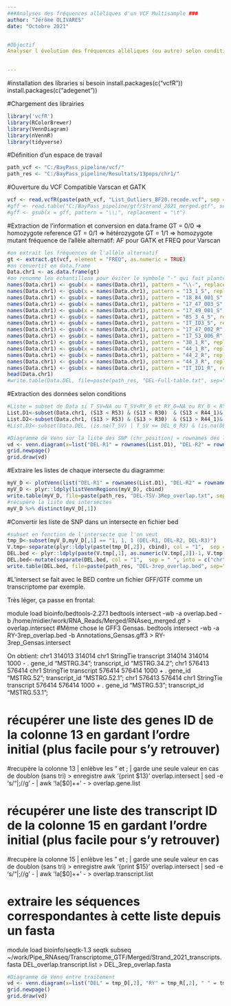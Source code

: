 ---
###Analyses des fréquences allèliques d'un VCF Multisample ###
author: "Jérôme OLIVARES"
date: "Octobre 2021"


#Objectif
Analyser l évolution des fréquences allèliques (ou autre) selon conditions entre les samples d'un fichier VCF multi samples

  
---
#installation des libraries si besoin
install.packages(c("vcfR"))
install.packages(c("adegenet"))


#Chargement des librairies
```{r load-Packages, message=FALSE, warning=FALSE}
library('vcfR')
library(RColorBrewer)
library(VennDiagram)
library(nVennR)
library(tidyverse)
```
#Définition d'un espace de travail
```{r work-space}
path_vcf <- "C:/BayPass_pipeline/vcf/"
path_res <- "C:/BayPass_pipeline/Resultats/13pops/chr1/"
```
#Ouverture du VCF
Compatible Varscan et GATK
```{r}
vcf <- read.vcfR(paste(path_vcf, "List_Outliers_BF20.recode.vcf", sep =""))
#gff <- read.table("C:/BayPass_pipeline/gtf/Strand_2021_merged.gtf", sep="\t", quote="")
#gff <- gsub(x = gff, pattern = "\\;", replacement = "\t")
```
#Extraction de l'information et conversion en data.frame
GT = 0/0 => homozygote reference
GT = 0/1 => hétérozygote
GT = 1/1 => homozygote mutant
fréquence de l'allèle alternatif: AF pour GATK et FREQ pour Varscan
```{r}
#on extrait les fréquences de l'allèle alternatif
gt <- extract.gt(vcf, element = "FREQ", as.numeric = TRUE)
#on convertit en data.frame
Data.chr1 <- as.data.frame(gt)
#on renomme les échantillons pour éviter le symbole "-" qui fait planter
names(Data.chr1) <- gsub(x = names(Data.chr1), pattern = "\\-", replacement = "_")
names(Data.chr1) <- gsub(x = names(Data.chr1), pattern = "13_1_S", replacement = "S13")
names(Data.chr1) <- gsub(x = names(Data.chr1), pattern = "18_84_001_S", replacement = "S84")
names(Data.chr1) <- gsub(x = names(Data.chr1), pattern = "17_47_003_S", replacement = "S47")
names(Data.chr1) <- gsub(x = names(Data.chr1), pattern = "17_49_001_S", replacement = "S49")
names(Data.chr1) <- gsub(x = names(Data.chr1), pattern = "85_3_4_S", replacement = "S85")
names(Data.chr1) <- gsub(x = names(Data.chr1), pattern = "IT_ID3_S", replacement = "SIT")
names(Data.chr1) <- gsub(x = names(Data.chr1), pattern = "17_47_002_R", replacement = "R47")
names(Data.chr1) <- gsub(x = names(Data.chr1), pattern = "17_53_006_R", replacement = "R53")
names(Data.chr1) <- gsub(x = names(Data.chr1), pattern = "30_1_R", replacement = "R30")
names(Data.chr1) <- gsub(x = names(Data.chr1), pattern = "44_1_R", replacement = "R44_1")
names(Data.chr1) <- gsub(x = names(Data.chr1), pattern = "44_2_R", replacement = "R44_2")
names(Data.chr1) <- gsub(x = names(Data.chr1), pattern = "44_3_R", replacement = "R44_3")
names(Data.chr1) <- gsub(x = names(Data.chr1), pattern = "IT_ID1_R", replacement = "RIT")
head(Data.chr1)
#write.table(Data.DEL, file=paste(path_res, "DEL-Full-table.txt", sep=""), quote = FALSE, sep = "\t", row.names = TRUE)
```

#Extraction des données selon conditions
```{r}
#Liste = subset de Data si T_SV=NA ou T_SV<RY_0 et RY_0=NA ou RY_0 < RY_25 et RY_25<RY_75 et on exporte que les données des colonnes correspondantes   & ((RY_75_R1 - RY_0_R1) > 25)
List.D1<-subset(Data.chr1, (S13 < R53) & (S13 < R30)  & (S13 < R44_1)& (S13 < R44_2)& (S13 < R44_3)& (S13 < RIT)& (S84 < R53) & (S84 < R30)  & (S84 < R44_1)& (S84 < R44_2)& (S84 < R44_3)& (S84 < RIT) &(S47 < R53) & (S47 < R30)  & (S47 < R44_1)& (S47 < R44_2)& (S47 < R44_3)& (S47 < RIT)&(S49 < R53) & (S49 < R30)  & (S49 < R44_1)& (S49 < R44_2)& (S49 < R44_3)& (S49 < RIT)&(SIT < R53) & (SIT < R30)  & (SIT < R44_1)& (SIT < R44_2)& (SIT < R44_3)& (SIT < RIT)& (S13 < S85)& (S84 < S85)& (S47 < S85)& (S49 < S85)& (SIT < S85)& (S13 < R47)& (S84 < R47)& (S47 < R47)& (S49 < R47)& (SIT < R47)& (R47 < R30)  & (R47 < R44_1)& (R47 < R44_2)& (R47 < R44_3)&(R47<RIT), select = c(S13, S84, S47, S49, S85, SIT, R47, R53, R30, R44_1, R44_2, R44_3, RIT))
List.D2<-subset(Data.chr1, (S13 > R53) & (S13 > R30)  & (S13 > R44_1)& (S13 > R44_2)& (S13 > R44_3)& (S13 > RIT)& (S84 > R53) & (S84 > R30)  & (S84 > R44_1)& (S84 > R44_2)& (S84 > R44_3)& (S84 > RIT) &(S47 > R53) & (S47 > R30)  & (S47 > R44_1)& (S47 > R44_2)& (S47 > R44_3)& (S47 > RIT)&(S49 > R53) & (S49 > R30)  & (S49 > R44_1)& (S49 > R44_2)& (S49 > R44_3)& (S49 > RIT)&(SIT > R53) & (SIT > R30)  & (SIT > R44_1)& (SIT > R44_2)& (SIT > R44_3)& (SIT > RIT)& (S13 > S85)& (S84 > S85)& (S47 > S85)& (S49 > S85)& (SIT > S85)& (S13 > R47)& (S84 > R47)& (S47 > R47)& (S49 > R47)& (SIT > R47)& (R47 > R30)  & (R47 > R44_1)& (R47 > R44_2)& (R47 > R44_3)&(R47>RIT), select = c(S13, S84, S47, S49, S85, SIT, R47, R53, R30, R44_1, R44_2, R44_3, RIT))
#List.D3<-subset(Data.DEL, (is.na(T_SV) | T_SV <= DEL_0_R3) & (is.na(DEL_0_R3) | DEL_0_R3 <= DEL_50_R3) & DEL_50_R3 < DEL_75_R3 & DEL_75_R3 > 20, select = c(T_SV, DEL_0_R3, DEL_50_R3, DEL_75_R3))
```

```{r venn}
#Diagramme de Venn sur la liste des SNP (chr_position) = rownames des listes
vd <- venn.diagram(x=list("DEL-R1" = rownames(List.D1), "DEL-R2" = rownames(List.D2), "DEL-R3" = rownames(List.D3)), fill = brewer.pal(3, "Set3"), cat.cex = 1.5, fontface = "bold", filename = NULL)
grid.newpage()
grid.draw(vd)
```
#Extraire les listes de chaque intersecte du diagramme:
```{r List-Venn}
myV_D <- plotVenn(list("DEL-R1" = rownames(List.D1), "DEL-R2" = rownames(List.D2), "DEL-R3" = rownames(List.D3)))
myV_D <- plyr::ldply(listVennRegions(myV_D), cbind)
write.table(myV_D, file=paste(path_res, "DEL-TSV-3Rep_overlap.txt", sep=""), quote = FALSE, sep = "\t", row.names = FALSE)
#récupère la liste des intersectes
myV_D %>% distinct(myV_D[,1])
```
#Convertir les liste de SNP dans un intersecte en fichier bed
```{r Bed-Venn}
#subset en fonction de l'intersecte que l'on veut
tmp_D<-subset(myV_D,myV_D[,1] == "1, 1, 1 (DEL-R1, DEL-R2, DEL-R3)")
V.tmp<-separate(plyr::ldply(paste(tmp_D[,2]), cbind), col = "1",  sep = "_", into = c("chr", "pos"))
DEL.bed <- plyr::ldply(paste(V.tmp[,1], as.numeric(V.tmp[,2])-1, V.tmp[,2]), cbind)
DEL.bed<-mutate(separate(DEL.bed, col = "1",  sep = " ", into = c("chr", "start", "end")))
write.table(DEL.bed, file=paste(path_res, "DEL-3rep_overlap.bed", sep=""), quote = FALSE, sep = "\t", row.names = FALSE)
```

#L'intersect se fait avec le BED contre un fichier GFF/GTF comme un transcriptome par exemple.

Très léger, ça passe en frontal:

module load bioinfo/bedtools-2.27.1
bedtools intersect -wb -a overlap.bed -b /home/midier/work/RNA_Reads/Merged/RNAseq_merged.gtf > overlap.intersect
#Même chose le GFF3 Gensas.
bedtools intersect -wb -a RY-3rep_overlap.bed -b Annotations_Gensas.gff3 > RY-3rep_Gensas.intersect


On obtient:
chr1    314013    314014    chr1    StringTie   transcript 314014
314014  1000    -   .   gene_id "MSTRG.34"; transcript_id "MSTRG.34.2";
chr1    576413    576414    chr1    StringTie   transcript 576414
576414  1000    +   .   gene_id "MSTRG.52"; transcript_id "MSTRG.52.1";
chr1    576413    576414    chr1    StringTie   transcript 576414
576414  1000    +   .   gene_id "MSTRG.53"; transcript_id "MSTRG.53.1";

# récupérer une liste des genes ID de la colonne 13 en gardant l'ordre initial (plus facile pour s'y retrouver)
#recupère la colonne 13 | enlèbve les " et ; | garde une seule valeur en cas de doublon (sans tri) > enregistre
awk '{print $13}' overlap.intersect | sed -e 's/"\|;//g' - | awk '!a[$0]++' -  > overlap.gene.list

# récupérer une liste des transcript ID de la colonne 15 en gardant l'ordre initial (plus facile pour s'y retrouver)
#recupère la colonne 15 | enlèbve les " et ; | garde une seule valeur en cas de doublon (sans tri) > enregistre
awk '{print $15}' overlap.intersect | sed -e 's/"\|;//g' - | awk '!a[$0]++' -  > overlap.transcript.list

# extraire les séquences correspondantes à cette liste depuis un fasta

module load bioinfo/seqtk-1.3
seqtk subseq ~/work/Pipe_RNAseq/Transcriptome_GTF/Merged/Strand_2021_transcripts.fasta DEL_overlap.transcript.list > DEL_3rep_overlap.fasta
```{r venn}
#Diagramme de Venn entre traitement
vd <- venn.diagram(x=list("DEL" = tmp_D[,2], "RY" = tmp_R[,2], " " = tmp_D[,2]), fill = brewer.pal(3, "Set3"), cat.cex = 1.5, fontface = "bold", filename = NULL)
grid.newpage()
grid.draw(vd)
```


